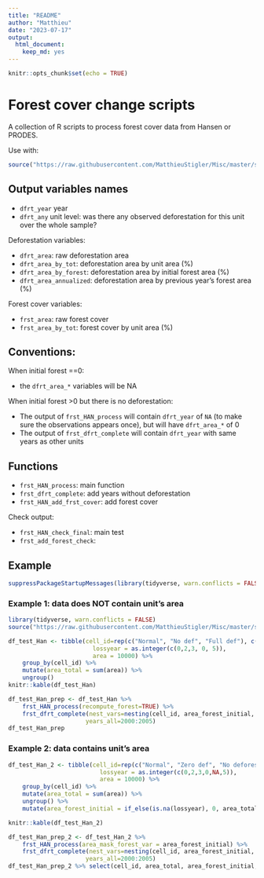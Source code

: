```yaml
---
title: "README"
author: "Matthieu"
date: "2023-07-17"
output:
  html_document:
    keep_md: yes
---
```


```r
knitr::opts_chunk$set(echo = TRUE)
```

# Forest cover change scripts 

A collection of R scripts to process forest cover data from Hansen or PRODES.

Use with:

``` r
source("https://raw.githubusercontent.com/MatthieuStigler/Misc/master/spatial/forest_cover_change/frst_forest_cover_change_scripts.R")
```

## Output variables names

- `dfrt_year` year
- `dfrt_any` unit level: was there any observed deforestation for this unit over the whole sample?

Deforestation variables:

- `dfrt_area`: raw deforestation area
- `dfrt_area_by_tot`: deforestation area by unit area (%)
- `dfrt_area_by_forest`: deforestation area by initial forest area (%)
- `dfrt_area_annualized`: deforestation area by previous year's forest area (%)

Forest cover variables:

- `frst_area`: raw forest cover
- `frst_area_by_tot`: forest cover by unit area (%)


## Conventions:

When initial forest ==0:

 - the `dfrt_area_*` variables will be NA
 
When initial forest >0 but there is no deforestation:

- The output of `frst_HAN_process` will contain `dfrt_year` of `NA` (to make sure the observations appears once), but will have `dfrt_area_*` of 0
- The output of `frst_dfrt_complete` will contain `dfrt_year` with same years as other units
    
 

## Functions

- `frst_HAN_process`: main function
- `frst_dfrt_complete`: add years without deforestation
- `frst_HAN_add_frst_cover`: add forest cover


Check output:

- `frst_HAN_check_final`: main test
- `frst_add_forest_check`:


## Example

```r
suppressPackageStartupMessages(library(tidyverse, warn.conflicts = FALSE))
```

### Example 1: data does NOT contain unit's area

```r
library(tidyverse, warn.conflicts = FALSE)
source("https://raw.githubusercontent.com/MatthieuStigler/Misc/master/spatial/forest_cover_change/frst_forest_cover_change_scripts.R")

df_test_Han <- tibble(cell_id=rep(c("Normal", "No def", "Full def"), c(3,1, 1)),
                        lossyear = as.integer(c(0,2,3, 0, 5)),
                        area = 10000) %>%   
    group_by(cell_id) %>%
    mutate(area_total = sum(area)) %>%
    ungroup()
knitr::kable(df_test_Han)
```


```r
df_test_Han_prep <- df_test_Han %>% 
    frst_HAN_process(recompute_forest=TRUE) %>% 
    frst_dfrt_complete(nest_vars=nesting(cell_id, area_forest_initial, dfrt_any, area_total, area_forest_final),
                      years_all=2000:2005) 
df_test_Han_prep
```


### Example 2: data contains unit's area

```r
df_test_Han_2 <- tibble(cell_id=rep(c("Normal", "Zero def", "No deforestable", "some def"), c(3,1, 1,1)),
                          lossyear = as.integer(c(0,2,3,0,NA,5)),
                          area = 10000) %>%   
    group_by(cell_id) %>%
    mutate(area_total = sum(area)) %>%
    ungroup() %>% 
    mutate(area_forest_initial = if_else(is.na(lossyear), 0, area_total))

knitr::kable(df_test_Han_2)
```

```r
df_test_Han_prep_2 <- df_test_Han_2 %>% 
    frst_HAN_process(area_mask_forest_var = area_forest_initial) %>% 
    frst_dfrt_complete(nest_vars=nesting(cell_id, area_forest_initial, dfrt_any, area_total, area_forest_final),
                      years_all=2000:2005) 
df_test_Han_prep_2 %>% select(cell_id, area_total, area_forest_initial, dfrt_any, dfrt_year, dfrt_area)
```


